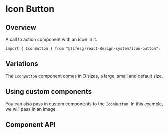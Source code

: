 
<Meta of={IconButtonStories} />

# Icon Button

## Overview

A call to action component with an icon in it.

```tsx
import { IconButton } from "@lifesg/react-design-system/icon-button";
```

<Canvas of={IconButtonStories.Default} />

## Variations

The `IconButton` component comes in 3 sizes, a large, small and default size.

<Canvas of={IconButtonStories.Variations} />

## Using custom components

You can also pass in custom components to the `IconButton`. In this example, we will pass in an image.

<Canvas of={IconButtonStories.CustomComponents} />

## Component API

<PropsTable />
